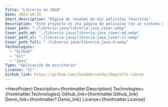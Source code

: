```yaml
---
Title: "Librería en JAVA"
Date: 2023-10-25
Short_description: "Página de reseñas de mis películas favoritas"
Description: "Este proyecto es una página de películas con un sistema de reseñas, en el cual utilice.."
Cover_path: "./libreria-java/libreria-java_cover.webp"
Cover_path_md: "./libreria-java/libreria-java_cover-md.webp"
Cover_path_xl: "./libreria-java/libreria-java_cover-xl.webp"
Cover_path_full: "./libreria-java/libreria-java-4.webp"
Technologies:
  - "Github"
  - "Git"
  - "Java"
Type: "Aplicación de escritorio"
License: "CC"
Github_link: https://github.com/JoseDHernandez/Registro-libros
---
```



<HeroProject
  Description={frontmatter.Description}
  Technologies={frontmatter.Technologies}
  Github_link={frontmatter.Github_link}
  Demo_link={frontmatter?.Demo_link}
  License={frontmatter.License}
>

</HeroProject>
